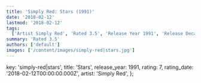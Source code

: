 ```yaml
---
title: 'Simply Red: Stars (1991)'
date: '2018-02-12'
lastmod: '2018-02-12'
tags:
  ['Artist Simply Red', 'Rated 3.5', 'Release Year 1991', 'Release Decade 1990']
summary: 'Rated 3.5'
authors: ['default']
images: ['/content/images/simply-red|stars.jpg']
---
```


  key: 'simply-red|stars',
  title: 'Stars',
  release_year: 1991,
  rating: 7,
  rating_date: '2018-02-12T00:00:00.000Z',
  artist: 'Simply Red',
};

<MusicRating data={data} />
